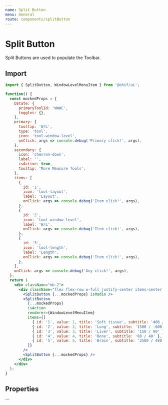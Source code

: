 ```yaml
---
name: Split Button
menu: General
route: components/splitButton
---
```




# Split Button

Split Buttons are used to populate the Toolbar.

## Import

```javascript
import { SplitButton, WindowLevelMenuItem } from '@ohif/ui';
```

```jsx live
function() {
  const mockedProps = {
    bState: {
      primaryToolId: 'WWWC',
      toggles: {},
    },
    primary: {
      tooltip: 'W/L',
      type: 'tool',
      icon: 'tool-window-level',
      onClick: args => console.debug('Primary click!', args),
    },
    secondary: {
      icon: 'chevron-down',
      label: '',
      isActive: true,
      tooltip: 'More Measure Tools',
    },
    items: [
      {
        id: '1',
        icon: 'tool-layout',
        label: 'Layout',
        onClick: args => console.debug('Item click!', args),
      },
      {
        id: '2',
        icon: 'tool-window-level',
        label: 'W/L',
        onClick: args => console.debug('Item click!', args),
      },
      {
        id: '3',
        icon: 'tool-length',
        label: 'Length',
        onClick: args => console.debug('Item click!', args),
      },
    ],
    onClick: args => console.debug('Any click!', args),
  };
  return (
    <div className="mb-2">
      <div className="flex flex-row w-full justify-center items-center bg-secondary-dark">
        <SplitButton {...mockedProps} isRadio />
        <SplitButton
          {...mockedProps}
          isAction
          renderer={WindowLevelMenuItem}
          items={[
            { id: '1', value: 1, title: 'Soft tissue', subtitle: '400 / 40' },
            { id: '2', value: 2, title: 'Lung', subtitle: '1500 / -600' },
            { id: '3', value: 3, title: 'Liver', subtitle: '150 / 90' },
            { id: '4', value: 4, title: 'Bone', subtitle: '80 / 40' },
            { id: '5', value: 5, title: 'Brain', subtitle: '2500 / 480' },
          ]}
        />
        <SplitButton {...mockedProps} />
      </div>
    </div>
  );
}
```

## Properties

<Props of={SplitButton} />
```
